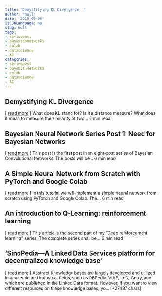 ```yaml
---
title: 'Demystifying KL Divergence  '
author: "null"
date: '2019-08-06'
isCJKLanguage: no
slug: null
tags:
- seriespost
- bayesiannetworks
- colab
- datascience
- AI
categories:
- seriespost
- bayesiannetworks
- colab
- datascience
- AI
---
```


## Demystifying KL Divergence   
[ <a href="https://medium.com/@naokishibuya/demystifying-kl-divergence-7ebe4317ee68" target="_blank">read more</a> ] 
  What does KL stand for? Is it a distance measure? What does it mean to measure the similarity of two… 6 min read 




## Bayesian Neural Network Series Post 1: Need for Bayesian Networks   
[ <a href="https://medium.com/@shridhar743/bayesian-neural-network-series-post-1-need-for-bayesian-networks-e209e66b70b2" target="_blank">read more</a> ] 
  This post is the first post in an eight-post series of Bayesian Convolutional Networks. The posts will be… 6 min read 




## A Simple Neural Network from Scratch with PyTorch and Google Colab   
[ <a href="https://medium.com/@ibelmopan/a-simple-neural-network-from-scratch-with-pytorch-and-google-colab-c7f3830618e0" target="_blank">read more</a> ] 
  In this tutorial we will implement a simple neural network from scratch using PyTorch and Google Colab. The… 6 min read 




## An introduction to Q-Learning: reinforcement learning   
[ <a href="https://medium.com/@iamadl/an-introduction-to-q-learning-reinforcement-learning-14ac0b4493cc" target="_blank">read more</a> ] 
  This article is the second part of my "Deep reinforcement learning" series. The complete series shall be… 6 min read 




## 'SinoPedia—A Linked Data Services platform for decentralized knowledge base' 
 [ <a href="https://journals.plos.org/plosone/article?id=10.1371/journal.pone.0219992" target="_blank">read more</a> ]
Abstract
Knowledge bases are largely developed and utilized in academic and industrial fields, such as DBPedia, VIAF, LoC, Getty, and which are published in the Linked Data format. However, if you want to view different resources on these knowledge bases, yo… [+27487 chars] 


